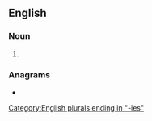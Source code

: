 ==English==

===Noun===
{{head|en|noun plural form}}

# {{plural of|ditty|lang=en}}

===Anagrams===
* {{anagrams|en|dietist|tidiest}}

[[Category:English plurals ending in "-ies"]]